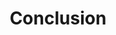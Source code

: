 ---
title: 'Conclusion'
description: 'TSFC is a convenient and safe solution for those who want to effectively invest in cryptocurrencies without going into complex technical details. We make investments accessible to everyone, regardless of their level of expertise and amount of funds. TSFC guarantees high results thanks to professional management and exceptional asset security.'
---